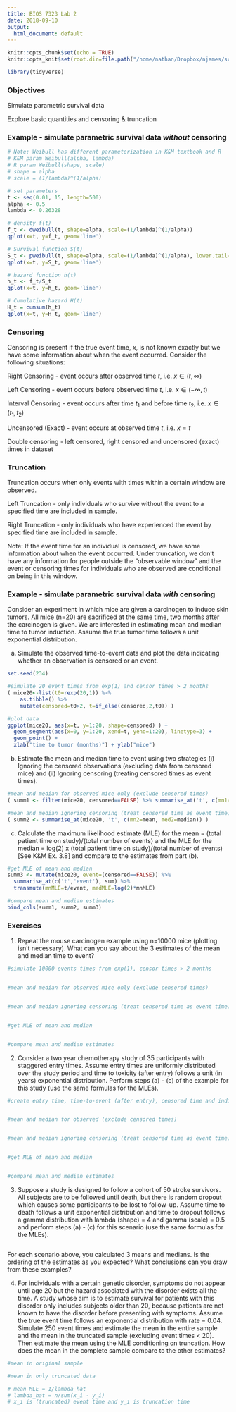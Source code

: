 ```yaml
---
title: BIOS 7323 Lab 2
date: 2018-09-10
output:
  html_document: default
---
```


```r
knitr::opts_chunk$set(echo = TRUE)
knitr::opts_knit$set(root.dir=file.path("/home/nathan/Dropbox/njames/school/PhD/courses/2018_19/ta_surv_anlys2/labs/lab2"))

library(tidyverse)
```

### Objectives

Simulate parametric survival data

Explore basic quantities and censoring & truncation

### Example - simulate parametric survival data *without* censoring

```r
# Note: Weibull has different parameterization in K&M textbook and R
# K&M param Weibull(alpha, lambda)
# R param Weibull(shape, scale)
# shape = alpha
# scale = (1/lambda)^(1/alpha)

# set parameters
t <- seq(0.01, 15, length=500)
alpha <- 0.5
lambda <- 0.26328

# density f(t)
f_t <- dweibull(t, shape=alpha, scale=(1/lambda)^(1/alpha))
qplot(x=t, y=f_t, geom='line')

# Survival function S(t)
S_t <- pweibull(t, shape=alpha, scale=(1/lambda)^(1/alpha), lower.tail=FALSE)
qplot(x=t, y=S_t, geom='line')

# hazard function h(t)
h_t <- f_t/S_t
qplot(x=t, y=h_t, geom='line')

# Cumulative hazard H(t)
H_t = cumsum(h_t)
qplot(x=t, y=H_t, geom='line')
```

### Censoring

Censoring is present if the true event time, $x$, is not known exactly but we have some information about when the event occurred. Consider the following situations:

Right Censoring - event occurs after observed time $t$, i.e. $x \in (t,\infty)$

Left Censoring - event occurs before observed time $t$, i.e. $x \in (-\infty,t)$

Interval Censoring - event occurs after time $t_1$ and before time $t_2$, i.e. $x \in (t_1,t_2)$

Uncensored (Exact) - event occurs at observed time $t$, i.e. $x = t$

Double censoring -  left censored, right censored and uncensored (exact) times in dataset 

### Truncation

Truncation occurs when only events with times within a certain window are observed.

Left Truncation - only individuals who survive without the event to a specified time are included in sample.

Right Truncation - only individuals who have experienced the event by specified time are included in sample.


Note:  If the event time for an individual is censored, we have some information about when the event occurred. Under truncation, we don't have any information for people outside the "observable window" and the event or censoring times for individuals who are observed are conditional on being in this window.

### Example - simulate parametric survival data *with* censoring
 
Consider an experiment in which mice are given a carcinogen to induce skin tumors.  All mice (n=20) are sacrificed at the same time, two months after the carcinogen is given. We are interested in estimating mean and median time to tumor induction. Assume the true tumor time follows a unit exponential distribution.
 
 a) Simulate the observed time-to-event data and plot the data indicating whether an observation is censored or an event.
```r
set.seed(234)

#simulate 20 event times from exp(1) and censor times > 2 months
( mice20<-list(t0=rexp(20,1)) %>% 
    as.tibble() %>% 
    mutate(censored=t0>2, t=if_else(censored,2,t0)) )

#plot data
ggplot(mice20, aes(x=t, y=1:20, shape=censored) ) +
  geom_segment(aes(x=0, y=1:20, xend=t, yend=1:20), linetype=3) +
  geom_point() +
  xlab("time to tumor (months)") + ylab("mice")
```

b) Estimate the mean and median time to event using two strategies (i) Ignoring the censored observations (excluding data from censored mice) and (ii) Ignoring censoring (treating censored times as event times).

```r
#mean and median for observed mice only (exclude censored times)
( summ1 <- filter(mice20, censored==FALSE) %>% summarise_at('t', c(mn1=mean, med1=median)) )

#mean and median ignoring censoring (treat censored time as event time)
( summ2 <- summarise_at(mice20, 't', c(mn2=mean, med2=median)) )
```

c)  Calculate the maximum likelihood estimate (MLE) for the mean = (total patient time on study)/(total number of events) and the MLE for the median = log(2) x (total patient time on study)/(total number of events) [See K&M Ex. 3.8] and compare to the estimates from part (b).

```r
#get MLE of mean and median
summ3 <- mutate(mice20, event=(censored==FALSE)) %>% 
  summarise_at(c('t','event'), sum) %>% 
  transmute(mnMLE=t/event, medMLE=log(2)*mnMLE)

#compare mean and median estimates
bind_cols(summ1, summ2, summ3)
```

### Exercises

1. Repeat the mouse carcinogen example using n=10000 mice (plotting isn't necessary). What can you say about the 3 estimates of the mean and median time to event?

```r
#simulate 10000 events times from exp(1), censor times > 2 months


#mean and median for observed mice only (exclude censored times)


#mean and median ignoring censoring (treat censored time as event time)


#get MLE of mean and median


#compare mean and median estimates

```

2. Consider a two year chemotherapy study of 35 participants with staggered entry times. Assume entry times are uniformly distributed over the study period and time to toxicity (after entry) follows a unit (in years) exponential distribution. Perform steps (a) - (c) of the example for this study (use the same formulas for the MLEs).

```r
#create entry time, time-to-event (after entry), censored time and indicator, and observed time for 35 participants


#mean and median for observed (exclude censored times)


#mean and median ignoring censoring (treat censored time as event time)


#get MLE of mean and median


#compare mean and median estimates

```

3. Suppose a study is designed to follow a cohort of 50 stroke survivors. All subjects are to be followed until death, but there is random dropout which causes some participants to be lost to follow-up. Assume time to death follows a unit exponential distribution and time to dropout follows a gamma distribution with lambda (shape) = 4 and gamma (scale) = 0.5 and perform steps (a) - (c) for this scenario (use the same formulas for the MLEs).

```r

```

For each scenario above, you calculated 3 means and medians. Is the ordering of the estimates as you expected? What conclusions can you draw from these examples?


4. For individuals with a certain genetic disorder, symptoms do not appear until age 20 but the hazard associated with the disorder exists all the time. A study whose aim is to estimate survival for patients with this disorder only includes subjects older than 20, because patients are not known to have the disorder before presenting with symptoms. Assume the true event time follows an exponential distribution with rate = 0.04. Simulate 250 event times and estimate the mean in the entire sample and the mean in the truncated sample (excluding event times < 20). Then estimate the mean using the MLE conditioning on truncation. How does the mean in the complete sample compare to the other estimates?

```r
#mean in original sample

#mean in only truncated data

# mean MLE = 1/lambda_hat 
# lambda_hat = n/sum(x_i - y_i)
# x_i is (truncated) event time and y_i is truncation time


```



